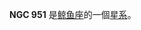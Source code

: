 {{NGCInfoBox|NGCID=NGC 951|發現者=法蘭斯·萊文沃思|發現日期=1886年-月-日|其他編號=ESO 479-8,MCG -4-7-1,AM 0226-223|曆元=J2000.0|赤經=28分56.9秒
|赤緯=-22°20'57"|星座=鲸鱼座|星體=星系|星等=14.7|表面亮度=14|藍等=15.5}}

'''NGC 951''' 是[[鲸鱼座|鲸鱼座]]的一個[[星系|星系]]。

{{NGCReference|951}}
{{Catalogs|NGC=951}}

{{Galaxy-stub}}